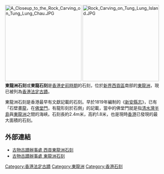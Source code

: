 [[File:A_Closeup_to_the_Rock_Carving_on_Tung_Lung_Chau.JPG|250px]]
[[File:Rock_Carving_on_Tung_Lung_Island.JPG|250px]]
'''東龍洲石刻'''或'''東龍石刻'''是[[香港史前時期|香港史前時期]]的石刻，位於[[新界|新界]][[西貢區|西貢區]]南部的[[東龍洲|東龍洲]]，現已被列為[[香港法定古蹟|香港法定古蹟]]。

東龍洲石刻是香港最早有文獻記載的石刻。早於1819年編制的《[[新安縣志|新安縣志]]》，已有「石壁畫[[龍|龍]]，在[[佛堂門|佛堂門]]，有龍形刻於石側」的記載，當中的佛堂門就是指[[清水灣半島|清水灣半島]]與[[東龍洲|東龍洲]]之間的海峽。石刻長約2.4m米，高約1.8米，也是現時[[香港|香港]]已發現的最大面積的石刻。

==外部連結==
*[https://www.amo.gov.hk/b5/monuments_03.php 古物古蹟辦事處 西貢東龍洲石刻] {{Wayback|url=https://www.amo.gov.hk/b5/monuments_03.php |date=20201124005859 }}
*[https://web.archive.org/web/20061123113356/http://www.lcsd.gov.hk/CE/Museum/Monument/b5/monuments_03.php 古物古蹟辦事處 東龍洲石刻]

{{HK-buil-stub}}

{{香港法定古蹟}}

[[Category:香港法定古蹟|Category:香港法定古蹟]]
[[Category:東龍洲|Category:東龍洲]]
[[Category:香港石刻|Category:香港石刻]]